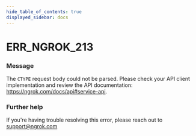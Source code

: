 ```yaml
---
hide_table_of_contents: true
displayed_sidebar: docs
---
```



# ERR_NGROK_213

### Message
The `CTYPE` request body could not be parsed. Please check your API client implementation and review the API documentation: https://ngrok.com/docs/api#service-api.

<ErrorDetails error='err_ngrok_213' />


### Further help
If you're having trouble resolving this error, please reach out to [support@ngrok.com](mailto:support@ngrok.com?subject=Help%20with%20ERR_NGROK_213)

